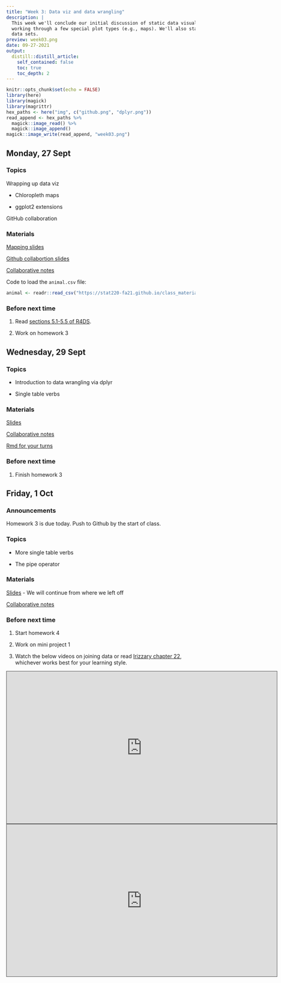 ```yaml
---
title: "Week 3: Data viz and data wrangling"
description: |
  This week we'll conclude our initial discussion of static data visualization by
  working through a few special plot types (e.g., maps). We'll also start wrangling
  data sets.
preview: week03.png
date: 09-27-2021
output:
  distill::distill_article:
    self_contained: false
    toc: true
    toc_depth: 2
---
```



```r
knitr::opts_chunk$set(echo = FALSE)
library(here)
library(magick)
library(magrittr)
hex_paths <- here("img", c("github.png", "dplyr.png"))
read_append <- hex_paths %>%
  magick::image_read() %>%
  magick::image_append()
magick::image_write(read_append, "week03.png")
```

## Monday, 27 Sept

### Topics

Wrapping up data viz

- Chloropleth maps

- ggplot2 extensions

GitHub collaboration


### Materials

[Mapping slides](https://stat220-fa21.github.io/class_materials/slides/06-maps.pdf)

[Github collabortion slides](https://stat220-fa21.github.io/class_materials/slides/07-git-collaboration.pdf)

[Collaborative notes](https://docs.google.com/document/d/1vIJT1l9ydQww84ieW_ukXm7EAPKVQoN85VB6Pu5m0ug/edit?usp=sharing)

Code to load the `animal.csv` file:

```r
animal <- readr::read_csv("https://stat220-fa21.github.io/class_materials/data/animal.csv")
```



### Before next time

1. Read [sections 5.1-5.5 of R4DS](https://r4ds.had.co.nz/transform.html#transform). 

1. Work on homework 3




## Wednesday, 29 Sept


### Topics

- Introduction to data wrangling via dplyr

- Single table verbs

### Materials

[Slides](https://stat220-fa21.github.io/class_materials/slides/08-wrangle-single-table.pdf)

[Collaborative notes](https://docs.google.com/document/d/1dPFWwaPJuLCWnDB_LeHsWVV4daTQn8MIekoykTGAMto/edit?usp=sharing)

[Rmd for your turns](https://stat220-fa21.github.io/class_materials/activities/07-dplyr.Rmd)

### Before next time

1. Finish homework 3




## Friday, 1 Oct


### Announcements

Homework 3 is due today. Push to Github by the start of class.

### Topics

- More single table verbs

- The pipe operator


### Materials

[Slides](https://stat220-fa21.github.io/class_materials/slides/08-wrangle-single-table.pdf) - We will continue from where we left off

[Collaborative notes](https://docs.google.com/document/d/1STb_mP4W185-nVhG0jD9UsE54bqUxgrocTLzGr3OW5M/edit?usp=sharing)

### Before next time

1. Start homework 4

1. Work on mini project 1

1. Watch the below videos on joining data or read [Irizzary chapter 22](https://rafalab.github.io/dsbook/joining-tables.html), whichever works best for your learning style.

<iframe src="https://carleton.hosted.panopto.com/Panopto/Pages/Embed.aspx?id=6ce5348e-71c0-4126-a7e4-ab9c013d71f7&autoplay=false&offerviewer=true&showtitle=true&showbrand=false&captions=false&interactivity=none" height="405" width="720" style="border: 1px solid #464646;" allowfullscreen allow="autoplay"></iframe>

<iframe src="https://carleton.hosted.panopto.com/Panopto/Pages/Embed.aspx?id=34ee31b4-9134-45e8-9456-ab9c0134cf82&autoplay=false&offerviewer=true&showtitle=true&showbrand=false&captions=false&interactivity=all" height="405" width="720" style="border: 1px solid #464646;" allowfullscreen allow="autoplay"></iframe>
